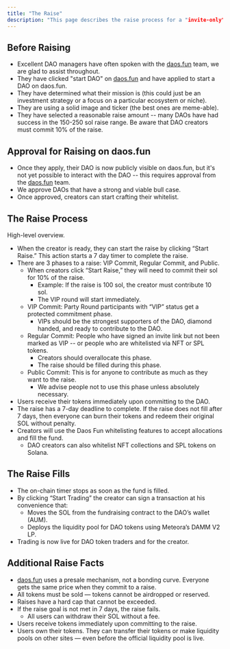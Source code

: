 ```yaml
---
title: "The Raise"
description: "This page describes the raise process for a "invite-only" DAO. We also offer bonding curve raises, but those are more straightforward. "
---
```


## Before Raising

- Excellent DAO managers have often spoken with the [daos.fun](http://daos.fun) team, we are glad to assist throughout. 
- They have clicked "start DAO" on [daos.fun](http://daos.fun) and have applied to start a DAO on daos.fun.
- They have determined what their mission is (this could just be an investment strategy or a focus on a particular ecosystem or niche).
- They are using a solid image and ticker (the best ones are meme-able).
- They have selected a reasonable raise amount -- many DAOs have had success in the 150-250 sol raise range. Be aware that DAO creators must commit 10% of the raise. 

## Approval for Raising on daos.fun

- Once they apply, their DAO is now publicly visible on daos.fun, but it's not yet possible to interact with the DAO -- this requires approval from the [daos.fun](http://daos.fun) team.
- We approve DAOs that have a strong and viable bull case. 
- Once approved, creators can start crafting their whitelist.

## The Raise Process

High-level overview. 

- When the creator is ready, they can start the raise by clicking “Start Raise.” This action starts a 7 day timer to complete the raise. 
- There are 3 phases to a raise: VIP Commit, Regular Commit, and Public.
  - When creators click “Start Raise,” they will need to commit their sol for 10% of the raise.
    - Example: If the raise is 100 sol, the creator must contribute 10 sol. 
    - The VIP round will start immediately.
  - VIP Commit: Party Round participants with “VIP” status get a protected commitment phase. 
    - VIPs should be the strongest supporters of the DAO, diamond handed, and ready to contribute to the DAO.
  - Regular Commit: People who have signed an invite link but not been marked as VIP -- or people who are whitelisted via NFT or SPL tokens.
    - Creators should overallocate this phase.
    - The raise should be filled during this phase. 
  - Public Commit: This is for anyone to contribute as much as they want to the raise.
    - We advise people not to use this phase unless absolutely necessary.
- Users receive their tokens immediately upon committing to the DAO. 
- The raise has a 7-day deadline to complete. If the raise does not fill after 7 days, then everyone can burn their tokens and redeem their original SOL without penalty. 
- Creators will use the Daos Fun whitelisting features to accept allocations and fill the fund.
  - DAO creators can also whitelist NFT collections and SPL tokens on Solana.

## The Raise Fills

- The on-chain timer stops as soon as the fund is filled.
- By clicking “Start Trading” the creator can sign a transaction at his convenience that:
  - Moves the SOL from the fundraising contract to the DAO’s wallet (AUM).
  - Deploys the liquidity pool for DAO tokens using Meteora’s DAMM V2 LP.
- Trading is now live for DAO token traders and for the creator.

## Additional Raise Facts

- [daos.fun](http://daos.fun) uses a presale mechanism, not a bonding curve. Everyone gets the same price when they commit to a raise.
- All tokens must be sold — tokens cannot be airdropped or reserved.
- Raises have a hard cap that cannot be exceeded.
- If the raise goal is not met in 7 days, the raise fails.
  - All users can withdraw their SOL without a fee.
- Users receive tokens immediately upon committing to the raise.
- Users own their tokens. They can transfer their tokens or make liquidity pools on other sites — even before the official liquidity pool is live.
